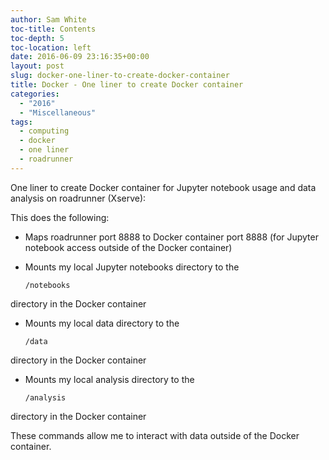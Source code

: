 ```yaml
---
author: Sam White
toc-title: Contents
toc-depth: 5
toc-location: left
date: 2016-06-09 23:16:35+00:00
layout: post
slug: docker-one-liner-to-create-docker-container
title: Docker - One liner to create Docker container
categories:
  - "2016"
  - "Miscellaneous"
tags:
  - computing
  - docker
  - one liner
  - roadrunner
---
```


One liner to create Docker container for Jupyter notebook usage and data analysis on roadrunner (Xserve):


    



This does the following:




    
  * Maps roadrunner port 8888 to Docker container port 8888 (for Jupyter notebook access outside of the Docker container)

    
  * Mounts my local Jupyter notebooks directory to the

    
    <code>/notebooks</code>


directory in the Docker container

    
  * Mounts my local data directory to the

    
    <code>/data</code>


directory in the Docker container

    
  * Mounts my local analysis directory to the

    
    <code>/analysis</code>


directory in the Docker container



These commands allow me to interact with data outside of the Docker container.
